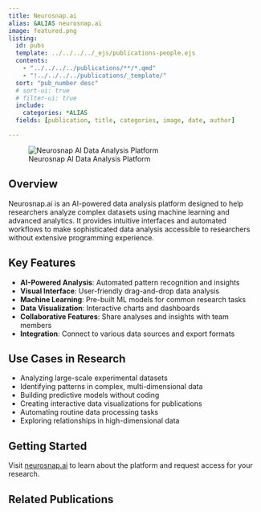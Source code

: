```yaml
---
title: Neurosnap.ai
alias: &ALIAS neurosnap.ai
image: featured.png
listing:
  id: pubs
  template: ../../../../_ejs/publications-people.ejs 
  contents: 
    - "../../../../publications/**/*.qmd"
    - "!../../../../publications/_template/"
  sort: "pub_number desc"
  # sort-ui: true
  # filter-ui: true
  include:
    categories: *ALIAS
  fields: [publication, title, categories, image, date, author]

---
```


![Neurosnap AI Data Analysis Platform](featured.png)

## Overview

Neurosnap.ai is an AI-powered data analysis platform designed to help researchers analyze complex datasets using machine learning and advanced analytics. It provides intuitive interfaces and automated workflows to make sophisticated data analysis accessible to researchers without extensive programming experience.

## Key Features

- **AI-Powered Analysis**: Automated pattern recognition and insights
- **Visual Interface**: User-friendly drag-and-drop data analysis
- **Machine Learning**: Pre-built ML models for common research tasks
- **Data Visualization**: Interactive charts and dashboards
- **Collaborative Features**: Share analyses and insights with team members
- **Integration**: Connect to various data sources and export formats

## Use Cases in Research

- Analyzing large-scale experimental datasets
- Identifying patterns in complex, multi-dimensional data
- Building predictive models without coding
- Creating interactive data visualizations for publications
- Automating routine data processing tasks
- Exploring relationships in high-dimensional data

## Getting Started

Visit [neurosnap.ai](https://www.neurosnap.ai) to learn about the platform and request access for your research.

## Related Publications

:::{#pubs}
:::